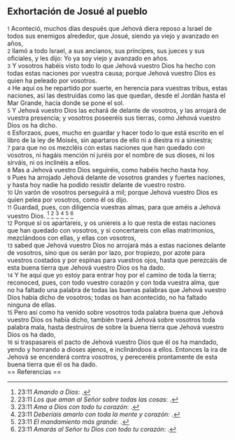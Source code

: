 == Exhortación de Josué al pueblo ==

{{anchor|1}} <small>1</small> Aconteció, muchos días después que Jehová diera reposo a Israel de todos sus enemigos alrededor, que Josué, siendo ya viejo y avanzado en años,<br>
{{anchor|2}} <small>2</small> llamó a todo Israel, a sus ancianos, sus príncipes, sus jueces y sus oficiales, y les dijo: Yo ya soy viejo y avanzado en años.<br>
{{anchor|3}} <small>3</small> Y vosotros habéis visto todo lo que Jehová vuestro Dios ha hecho con todas estas naciones por vuestra causa; porque Jehová vuestro Dios es quien ha peleado por vosotros.<br>
{{anchor|4}} <small>4</small> He aquí os he repartido por suerte, en herencia para vuestras tribus, estas naciones, así las destruidas como las que quedan, desde el Jordán hasta el Mar Grande, hacia donde se pone el sol.<br>
{{anchor|5}} <small>5</small> Y Jehová vuestro Dios las echará de delante de vosotros, y las arrojará de vuestra presencia; y vosotros poseeréis sus tierras, como Jehová vuestro Dios os ha dicho.<br>
{{anchor|6}} <small>6</small> Esforzaos, pues, mucho en guardar y hacer todo lo que está escrito en el libro de la ley de Moisés, sin apartaros de ello ni a diestra ni a siniestra;<br>
{{anchor|7}} <small>7</small> para que no os mezcléis con estas naciones que han quedado con vosotros, ni hagáis mención ni juréis por el nombre de sus dioses, ni los sirváis, ni os inclinéis a ellos.<br>
{{anchor|8}} <small>8</small> Mas a Jehová vuestro Dios seguiréis, como habéis hecho hasta hoy.<br>
{{anchor|9}} <small>9</small> Pues ha arrojado Jehová delante de vosotros grandes y fuertes naciones, y hasta hoy nadie ha podido resistir delante de vuestro rostro.<br>
{{anchor|10}} <small>10</small> Un varón de vosotros perseguirá a mil; porque Jehová vuestro Dios es quien pelea por vosotros, como él os dijo.<br>
{{anchor|11}} <small>11</small> Guardad, pues, con diligencia vuestras almas, para que améis a Jehová vuestro Dios. <ref>23:11 ''Amando a Dios'': {{lib|LU|110|3|8}}.</ref> <ref>23:11 ''Los que aman al Señor sobre todas las cosas'': {{lib|LU|131|2|13}}.</ref> <ref>23:11 ''Ama a Dios con todo tu corazón'': {{lib|LU|163|4|8}}.</ref> <ref>23:11 ''Deberíais amarlo con toda la mente y corazón'': {{lib|LU|131|10|2}}.</ref> <ref>23:11 ''El mandamiento más grande'': {{lib|LU|174|4|2}}.</ref> <ref>23:11 ''Amarás al Señor tu Dios con todo tu corazón'': {{lib|LU|131|2|2}}.</ref><br>
{{anchor|12}} <small>12</small> Porque si os apartareis, y os uniereis a lo que resta de estas naciones que han quedado con vosotros, y si concertareis con ellas matrimonios, mezclándoos con ellas, y ellas con vosotros,<br>
{{anchor|13}} <small>13</small> sabed que Jehová vuestro Dios no arrojará más a estas naciones delante de vosotros, sino que os serán por lazo, por tropiezo, por azote para vuestros costados y por espinas para vuestros ojos, hasta que perezcáis de esta buena tierra que Jehová vuestro Dios os ha dado.<br>
{{anchor|14}} <small>14</small> Y he aquí que yo estoy para entrar hoy por el camino de toda la tierra; reconoced, pues, con todo vuestro corazón y con toda vuestra alma, que no ha faltado una palabra de todas las buenas palabras que Jehová vuestro Dios había dicho de vosotros; todas os han acontecido, no ha faltado ninguna de ellas.<br>
{{anchor|15}} <small>15</small> Pero así como ha venido sobre vosotros toda palabra buena que Jehová vuestro Dios os había dicho, también traerá Jehová sobre vosotros toda palabra mala, hasta destruiros de sobre la buena tierra que Jehová vuestro Dios os ha dado,<br>
{{anchor|16}} <small>16</small> si traspasareis el pacto de Jehová vuestro Dios que él os ha mandado, yendo y honrando a dioses ajenos, e inclinándoos a ellos. Entonces la ira de Jehová se encenderá contra vosotros, y pereceréis prontamente de esta buena tierra que él os ha dado.<br>
== Referencias ==

<references />
